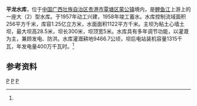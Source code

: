 {{Infobox Reservoir 
|name = 平龙水库
|nickname =
|image = 
|image_caption = 
|map = 
|map_caption = 
|pushpin_map = China Guangxi
|pushpin_map_caption = 平龙水库在广西的位置
|code = BHA42G00192
|class = 大（2）型水库
|location_of_reservoir = [[广西壮族自治区|广西壮族自治区]][[贵港市|贵港市]][[覃塘区|覃塘区]][[蒙公镇|蒙公镇]]
|location_of_dam = 
|inflow =
|outflow = [[鲤鱼江|鲤鱼江]]
|catchment_area = 256
|reservoir_area = 
|mean_depth = 
|maximum_depth = 
|flood_level = 
|normal_water_level =
|dead_water_level = 
|water_quality = 
|island = 
|maximum_storage_capacity = 
|normal_storage_capacity =
|dead_storage_capacity = 
|type_of_dam =粘土心墙土坝
|elevation_of_dam = 
|height_of_dam = 28.5
|length_of_dam =300
|width_of_dam =5
|installed_capacity = 1315千瓦
|irrigated_area =
|start = 1957年
|complete = 1958年
|cost = 
|emigrate =5557
|latd = 23
|latm = 13
|lats = 41
|latNS =N 
|longd = 109
|longm = 25
|longs = 02
|longEW = E
|website = 
|footnotes = <ref name="中国河湖大典">{{cite book zh |author=《[[中国河湖大典|中国河湖大典]]》编纂委员会 |title=《中国河湖大典·珠江卷》 |format=M |edition=1 |location=北京 |publisher=中国水利水电出版社 |date=2013年1月 |pages=169页 |id= ISBN 978-7-5170-0561-2}}</ref>
}}
<mapframe latitude="23.2405" longitude="109.4182" zoom="12" width="280" height="300" align="right" />
'''平龙水库'''，位于[[中国|中国]][[广西壮族自治区|广西壮族自治区]][[贵港市|贵港市]][[覃塘区|覃塘区]][[蒙公镇|蒙公镇]]境内，是[[鲤鱼江|鲤鱼江]]上游上的一座大（2）型水库。于1957年动工兴建，1958年竣工蓄水。水库控制流域面积256平方千米，库容1.25亿立方米，水面面积1122平方千米。主坝为粘土心墙土坝，最大坝高28.5米，坝长300米，坝顶宽5米。水库具有多年调节功能，以灌溉为主，兼顾发电、防洪。水库灌溉耕地9466.7公顷，坝后电站装机容量1315千瓦，年发电量400万千瓦时。<ref name="中国河湖大典"/>

==参考资料==
{{reflist}}
[[Category:鬱江水系|P]]
[[Category:广西水库|P]]
[[Category:西江水庫|P]]